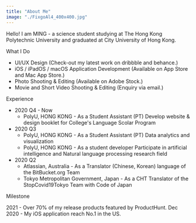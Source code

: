 ```yaml
---
title: "About Me"
image: "./FixgoAl4_400x400.jpg"
---
```



Hello! I am MING - a science student studying at The Hong Kong Polytechnic University and graduated at City University of Hong Kong.

What I Do

- UI/UX Design (Check-out my latest work on dribbble and behance.)
- iOS / iPadOS / macOS Application Development (Available on App Store and Mac App Store.)
- Photo Shooting & Editing (Available on Adobe Stock.)
- Movie and Short Video Shooting & Editing (Enquiry via email.)

Experience

- 2020 Q4 - Now
  - PolyU, HONG KONG - As a Student Assistant (PT) Develop website & design booklet for College's Language Scolar Program
- 2020 Q3
  - PolyU, HONG KONG - As a Student Assistant (PT) Data analytics and visualization
  - PolyU, HONG KONG - As a student developer Participate in artificial intelligence and Natural language processing research field
- 2020 Q2
  - Atlassian, Australia - As a Translator (Chinese, Korean) language of the BitBucket.org Team
  - Tokyo Metropolitan Government, Japan - As a CHT Translator of the StopCovid19Tokyo Team with Code of Japan

Milestone

2021 - Over 70% of my release products featured by ProductHunt.
Dec 2020 - My iOS application reach No.1 in the US.
